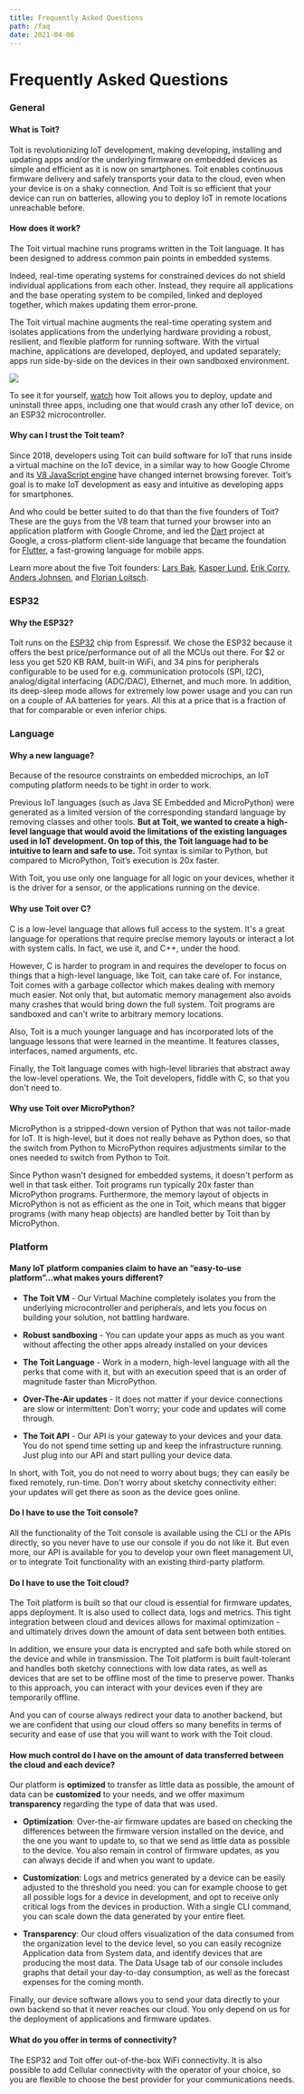 ```yaml
---
title: Frequently Asked Questions
path: /faq
date: 2021-04-06
---
```



<HorizontalBlock theme={whiteBlueTheme}>

<HorizontalBlockItem single centered>

# Frequently Asked Questions

</HorizontalBlockItem>

<HorizontalBlockItem centeredBlock>

### General

#### What is Toit?

Toit is revolutionizing IoT development, making developing, installing and
updating apps and/or the underlying firmware on embedded devices as simple and
efficient as it is now on smartphones. Toit enables continuous firmware delivery
and safely transports your data to the cloud, even when your device is on a
shaky connection. And Toit is so efficient that your device can run on
batteries, allowing you to deploy IoT in remote locations unreachable before.

#### How does it work?

The Toit virtual machine runs programs written in the Toit language. It has been
designed to address common pain points in embedded systems.

Indeed, real-time operating systems for constrained devices do not shield
individual applications from each other. Instead, they require all applications
and the base operating system to be compiled, linked and deployed together,
which makes updating them error-prone.

The Toit virtual machine augments the real-time operating system and isolates
applications from the underlying hardware providing a robust, resilient, and
flexible platform for running software. With the virtual machine, applications
are developed, deployed, and updated separately; apps run side-by-side on the
devices in their own sandboxed environment.

<img class="graphic" src={theStack} />

To see it for yourself, [watch](https://www.youtube.com/watch?v=Nh83qoq0nKU) how
Toit allows you to deploy, update and uninstall three apps, including one that
would crash any other IoT device, on an ESP32 microcontroller.

#### Why can I trust the Toit team?

Since 2018, developers using Toit can build software for IoT that runs inside a
virtual machine on the IoT device, in a similar way to how Google Chrome and its
[V8 JavaScript engine](https://v8.dev/) have changed internet browsing forever.
Toit’s goal is to make IoT development as easy and intuitive as developing apps
for smartphones.

And who could be better suited to do that than the five founders of Toit? These
are the guys from the V8 team that turned your browser into an application
platform with Google Chrome, and led the [Dart](https://dart.dev/) project at
Google, a cross-platform client-side language that became the foundation for
[Flutter](http://flutter.dev), a fast-growing language for mobile apps.

Learn more about the five Toit founders: [Lars
Bak](<https://en.wikipedia.org/wiki/Lars_Bak_(computer_programmer)>), [Kasper
Lund](http://linkedin.com/in/kasper-verdich-lund-ab410a2), [Erik
Corry](https://www.linkedin.com/in/erik-corry-2a53811/), [Anders
Johnsen](https://www.linkedin.com/in/anders-n-johnsen/), and [Florian
Loitsch](https://www.linkedin.com/in/florian-loitsch-47b7261b4/).

### ESP32

#### Why the ESP32?

Toit runs on the [ESP32](https://www.espressif.com/en/products/socs/esp32) chip
from Espressif. We chose the ESP32 because it offers the best price/performance
out of all the MCUs out there. For $2 or less you get 520 KB RAM, built-in WiFi,
and 34 pins for peripherals configurable to be used for e.g. communication
protocols (SPI, I2C), analog/digital interfacing (ADC/DAC), Ethernet, and much
more. In addition, its deep-sleep mode allows for extremely low power usage and
you can run on a couple of AA batteries for years. All this at a price that is a
fraction of that for comparable or even inferior chips.

### Language

#### Why a new language?

Because of the resource constraints on embedded microchips, an IoT computing
platform needs to be tight in order to work.

Previous IoT languages (such as Java SE Embedded and MicroPython) were generated
as a limited version of the corresponding standard language by removing classes
and other tools. **But at Toit, we wanted to create a high-level language that
would avoid the limitations of the existing languages used in IoT development.
On top of this, the Toit language had to be intuitive to learn and safe to use.**
Toit syntax is similar to Python, but compared to MicroPython, Toit’s execution
is 20x faster.

With Toit, you use only one language for all logic on your devices, whether it
is the driver for a sensor, or the applications running on the device.

#### Why use Toit over C?

C is a low-level language that allows full access to the system. It's a great
language for operations that require precise memory layouts or interact a lot
with system calls. In fact, we use it, and C++, under the hood.

However, C is harder to program in and requires the developer to focus on things
that a high-level language, like Toit, can take care of. For instance, Toit
comes with a garbage collector which makes dealing with memory much easier. Not
only that, but automatic memory management also avoids many crashes that would
bring down the full system. Toit programs are sandboxed and can't write to
arbitrary memory locations.

Also, Toit is a much younger language and has incorporated lots of the language
lessons that were learned in the meantime. It features classes, interfaces,
named arguments, etc.

Finally, the Toit language comes with high-level libraries that abstract away
the low-level operations. We, the Toit developers, fiddle with C, so that you
don't need to.

#### Why use Toit over MicroPython?

MicroPython is a stripped-down version of Python that was not tailor-made for
IoT. It is high-level, but it does not really behave as Python does, so that the
switch from Python to MicroPython requires adjustments similar to the ones
needed to switch from Python to Toit.

Since Python wasn't designed for embedded systems, it doesn't perform as well in
that task either. Toit programs run typically 20x faster than MicroPython
programs. Furthermore, the memory layout of objects in MicroPython is not as
efficient as the one in Toit, which means that bigger programs (with many heap
objects) are handled better by Toit than by MicroPython.

### Platform

#### Many IoT platform companies claim to have an “easy-to-use platform”...what makes yours different?

- **The Toit VM** - Our Virtual Machine completely isolates you from the
  underlying microcontroller and peripherals, and lets you focus on building your
  solution, not battling hardware.

- **Robust sandboxing** - You can update your apps as much as you want without
  affecting the other apps already installed on your devices

- **The Toit Language** - Work in a modern, high-level language with all the
  perks that come with it, but with an execution speed that is an order of
  magnitude faster than MicroPython.

- **Over-The-Air updates** - It does not matter if your device connections are
  slow or intermittent: Don't worry; your code and updates will come through.

- **The Toit API** - Our API is your gateway to your devices and your data. You
  do not spend time setting up and keep the infrastructure running. Just plug into
  our API and start pulling your device data.

In short, with Toit, you do not need to worry about bugs; they can easily be
fixed remotely, run-time. Don't worry about sketchy connectivity either: your
updates will get there as soon as the device goes online.

#### Do I have to use the Toit console?

All the functionality of the Toit console is available using the CLI or the APIs
directly, so you never have to use our console if you do not like it. But even
more, our API is available for you to develop your own fleet management UI, or
to integrate Toit functionality with an existing third-party platform.

#### Do I have to use the Toit cloud?

The Toit platform is built so that our cloud is essential for firmware updates,
apps deployment. It is also used to collect data, logs and metrics. This tight
integration between cloud and devices allows for maximal optimization - and
ultimately drives down the amount of data sent between both entities.

In addition, we ensure your data is encrypted and safe both while stored on the
device and while in transmission. The Toit platform is built fault-tolerant and
handles both sketchy connections with low data rates, as well as devices that
are set to be offline most of the time to preserve power. Thanks to this
approach, you can interact with your devices even if they are temporarily
offline.

And you can of course always redirect your data to another backend, but we are
confident that using our cloud offers so many benefits in terms of security and
ease of use that you will want to work with the Toit cloud.

#### How much control do I have on the amount of data transferred between the cloud and each device?

Our platform is **optimized** to transfer as little data as possible, the amount
of data can be **customized** to your needs, and we offer maximum
**transparency** regarding the type of data that was used.

- **Optimization**: Over-the-air firmware updates are based on checking the
  differences between the firmware version installed on the device, and the one
  you want to update to, so that we send as little data as possible to the device.
  You also remain in control of firmware updates, as you can always decide if and
  when you want to update.

- **Customization**: Logs and metrics generated by a device can be easily
  adjusted to the threshold you need: you can for example choose to get all
  possible logs for a device in development, and opt to receive only critical logs
  from the devices in production. With a single CLI command, you can scale down
  the data generated by your entire fleet.

- **Transparency**: Our cloud offers visualization of the data consumed from the
  organization level to the device level, so you can easily recognize Application
  data from System data, and identify devices that are producing the most data.
  The Data Usage tab of our console includes graphs that detail your day-to-day
  consumption, as well as the forecast expenses for the coming month.

Finally, our device software allows you to send your data directly to your own
backend so that it never reaches our cloud. You only depend on us for the
deployment of applications and firmware updates.

#### What do you offer in terms of connectivity?

The ESP32 and Toit offer out-of-the-box WiFi connectivity. It is also possible
to add Cellular connectivity with the operator of your choice, so you are
flexible to choose the best provider for your communications needs.

</HorizontalBlockItem>
</HorizontalBlock>
